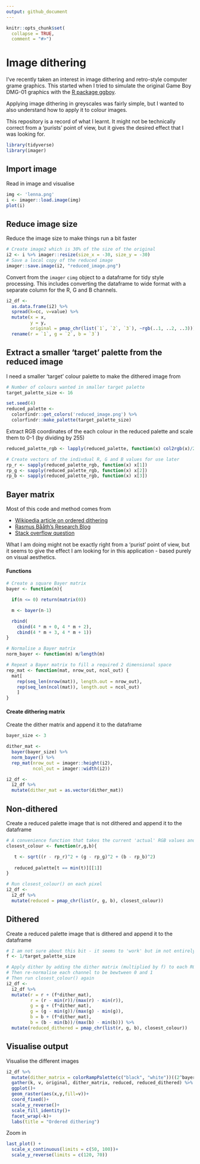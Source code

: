 ```yaml
---
output: github_document
---
```


<!-- README.md is generated from README.Rmd. Please edit that file -->

```r
knitr::opts_chunk$set(
  collapse = TRUE,
  comment = "#>")
```

# Image dithering
I've recently taken an interest in image dithering and retro-style computer grame graphics. This started when I tried to simulate the original Game Boy DMG-01 graphics with the [R package ggboy](https://github.com/cj-holmes/ggboy).

Applying image dithering in greyscales was fairly simple, but I wanted to also understand how to apply it to colour images.

This repository is a record of what I learnt. It might not be technically correct from a 'purists' point of view, but it gives the desired effect that I was looking for.
```r
library(tidyverse)
library(imager)
```

## Import image
Read in image and visualise
```r
img <- 'lenna.png'
i <- imager::load.image(img)
plot(i)
```

## Reduce image size
Reduce the image size to make things run a bit faster
```r
# Create image2 which is 30% of the size of the original
i2 <- i %>% imager::resize(size_x = -30, size_y = -30)
# Save a local copy of the reduced image
imager::save.image(i2, "reduced_image.png")
```

Convert from the `imager` `cimg` object to a dataframe for tidy style processing. This includes converting the dataframe to wide format with a separate column for the R, G and B channels.
```r
i2_df <-
  as.data.frame(i2) %>% 
  spread(k=cc, v=value) %>% 
  mutate(x = x, 
         y = y, 
         original = pmap_chr(list(`1`, `2`, `3`), ~rgb(..1, ..2, ..3))) %>% 
  rename(r = `1`, g = `2`, b = `3`)
```

## Extract a smaller 'target' palette from the reduced image
I need a smaller 'target' colour palette to make the dithered image from
```r
# Number of colours wanted in smaller target palette
target_palette_size <- 16

set.seed(4)
reduced_palette <-
  colorfindr::get_colors('reduced_image.png') %>% 
  colorfindr::make_palette(target_palette_size)
```

Extract RGB coordinates of the each colour in the reduced palette and scale them to 0-1 (by dividing by 255)
```r
reduced_palette_rgb <- lapply(reduced_palette, function(x) col2rgb(x)/255 %>% as.vector())

# Create vectors of the indivdual R, G and B values for use later
rp_r <- sapply(reduced_palette_rgb, function(x) x[1])
rp_g <- sapply(reduced_palette_rgb, function(x) x[2])
rp_b <- sapply(reduced_palette_rgb, function(x) x[3])
```

## Bayer matrix
Most of this code and method comes from 

 * [Wikipedia article on ordered dithering](https://en.wikipedia.org/wiki/Ordered_dithering)
 * [Rasmus Bååth's Research Blog](http://www.sumsar.net/blog/2019/01/image-dithering-in-r/)
 * [Stack overflow question](https://stackoverflow.com/questions/54372456/is-this-a-correct-implementation-of-ordered-dithering)

What I am doing might not be exactly right from a 'purist' point of view, but it seems to give the effect I am looking for in this application - based purely on visual aesthetics.

#### Functions
```r
# Create a square Bayer matrix
bayer <- function(n){

  if(n <= 0) return(matrix(0))

  m <- bayer(n-1)

  rbind(
    cbind(4 * m + 0, 4 * m + 2),
    cbind(4 * m + 3, 4 * m + 1))
}

# Normalise a Bayer matrix
norm_bayer <- function(m) m/length(m)

# Repeat a Bayer matrix to fill a required 2 dimensional space
rep_mat <- function(mat, nrow_out, ncol_out) {
  mat[
    rep(seq_len(nrow(mat)), length.out = nrow_out),
    rep(seq_len(ncol(mat)), length.out = ncol_out)
    ]
}
```

#### Create dithering matrix
Create the dither matrix and append it to the dataframe
```r
bayer_size <- 3

dither_mat <- 
  bayer(bayer_size) %>%
  norm_bayer() %>% 
  rep_mat(nrow_out = imager::height(i2),
          ncol_out = imager::width(i2))

i2_df <-
  i2_df %>% 
  mutate(dither_mat = as.vector(dither_mat))
```

## Non-dithered
Create a reduced palette image that is not dithered and append it to the dataframe
```r
# A convenience function that takes the current 'actual' RGB values and returns the closest colour from the target palette
closest_colour <- function(r,g,b){

   t <- sqrt((r - rp_r)^2 + (g - rp_g)^2 + (b - rp_b)^2)
   
   reduced_palette[t == min(t)][[1]]
}

# Run closest_colour() on each pixel
i2_df <-
  i2_df %>% 
  mutate(reduced = pmap_chr(list(r, g, b), closest_colour))
```


## Dithered
Create a reduced palette image that is dithered and append it to the dataframe
```r
# I am not sure about this bit - it seems to 'work' but im not entirely sure why.
f <- 1/target_palette_size

# Apply dither by adding the dither matrix (multiplied by f) to each RGB channel pixel
# Then re-normalise each channel to be bewtween 0 and 1
# Then run closest_colour() again
i2_df <-
  i2_df %>% 
  mutate(r = r + (f*dither_mat),
         r = (r - min(r))/(max(r) - min(r)),
         g = g + (f*dither_mat),
         g = (g - min(g))/(max(g) - min(g)),
         b = b + (f*dither_mat),
         b = (b - min(b))/(max(b) - min(b))) %>% 
  mutate(reduced_dithered = pmap_chr(list(r, g, b), closest_colour))
```

## Visualise output
Visualise the different images
```r
i2_df %>%
  mutate(dither_matrix = colorRampPalette(c("black", "white"))((2^bayer_size)^2)[cut(dither_mat, (2^bayer_size)^2, labels = FALSE)]) %>% 
  gather(k, v, original, dither_matrix, reduced, reduced_dithered) %>% 
  ggplot()+
  geom_raster(aes(x,y,fill=v))+
  coord_fixed()+
  scale_y_reverse()+
  scale_fill_identity()+
  facet_wrap(~k)+
  labs(title = "Ordered dithering")
```

Zoom in
```r
last_plot() +
  scale_x_continuous(limits = c(50, 100))+
  scale_y_reverse(limits = c(120, 70))
```
